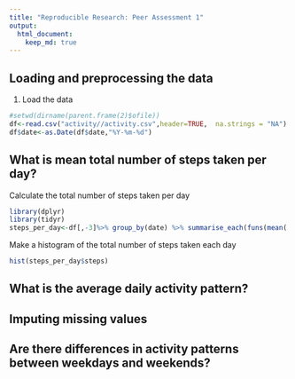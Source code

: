 ```yaml
---
title: "Reproducible Research: Peer Assessment 1"
output: 
  html_document:
    keep_md: true
---
```



## Loading and preprocessing the data
1. Load the data

```r
#setwd(dirname(parent.frame(2)$ofile))
df<-read.csv("activity//activity.csv",header=TRUE,  na.strings = "NA")
df$date<-as.Date(df$date,"%Y-%m-%d")
```

## What is mean total number of steps taken per day?
Calculate the total number of steps taken per day  

```r
library(dplyr)
library(tidyr)
steps_per_day<-df[,-3]%>% group_by(date) %>% summarise_each(funs(mean(.,na.rm=TRUE)))
```

Make a histogram of the total number of steps taken each day  

```r
hist(steps_per_day$steps)
```

   

 
 


## What is the average daily activity pattern?



## Imputing missing values



## Are there differences in activity patterns between weekdays and weekends?
